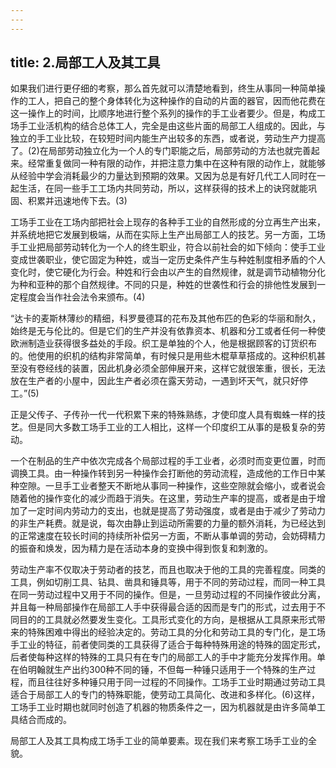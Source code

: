 ```yaml
---
---
---
```

title: 2.局部工人及其工具
---




如果我们进行更仔细的考察，那么首先就可以清楚地看到，终生从事同一种简单操作的工人，把自己的整个身体转化为这种操作的自动的片面的器官，因而他花费在这一操作上的时间，比顺序地进行整个系列的操作的手工业者要少。但是，构成工场手工业活机构的结合总体工人，完全是由这些片面的局部工人组成的。因此，与独立的手工业比较，在较短时间内能生产出较多的东西，或者说，劳动生产力提高了。(2)在局部劳动独立化为一个人的专门职能之后，局部劳动的方法也就完善起来。经常重复做同一种有限的动作，并把注意力集中在这种有限的动作上，就能够从经验中学会消耗最少的力量达到预期的效果。又因为总是有好几代工人同时在一起生活，在同一些手工工场内共同劳动，所以，这样获得的技术上的诀窍就能巩固、积累并迅速地传下去。(3)

工场手工业在工场内部把社会上现存的各种手工业的自然形成的分立再生产出来，并系统地把它发展到极端，从而在实际上生产出局部工人的技艺。另一方面，工场手工业把局部劳动转化为一个人的终生职业，符合以前社会的如下倾向：使手工业变成世袭职业，使它固定为种姓，或当一定历史条件产生与种姓制度相矛盾的个人变化时，使它硬化为行会。种姓和行会由以产生的自然规律，就是调节动植物分化为种和亚种的那个自然规律。不同的只是，种姓的世袭性和行会的排他性发展到一定程度会当作社会法令来颁布。(4)

“达卡的麦斯林薄纱的精细，科罗曼德耳的花布及其他布匹的色彩的华丽和耐久，始终是无与伦比的。但是它们的生产并没有依靠资本、机器和分工或者任何一种使欧洲制造业获得很多益处的手段。织工是单独的个人，他是根据顾客的订货织布的。他使用的织机的结构非常简单，有时候只是用些木棍草草搭成的。这种织机甚至没有卷经线的装置，因此机身必须全部伸展开来，这样它就很笨重，很长，无法放在生产者的小屋中，因此生产者必须在露天劳动，一遇到坏天气，就只好停工。”(5)

正是父传子、子传孙一代一代积累下来的特殊熟练，才使印度人具有蜘蛛一样的技艺。但是同大多数工场手工业的工人相比，这样一个印度织工从事的是极复杂的劳动。

一个在制品的生产中依次完成各个局部过程的手工业者，必须时而变更位置，时而调换工具。由一种操作转到另一种操作会打断他的劳动流程，造成他的工作日中某种空隙。一旦手工业者整天不断地从事同一种操作，这些空隙就会缩小，或者说会随着他的操作变化的减少而趋于消失。在这里，劳动生产率的提高，或者是由于增加了一定时间内劳动力的支出，也就是提高了劳动强度，或者是由于减少了劳动力的非生产耗费。就是说，每次由静止到运动所需要的力量的额外消耗，为已经达到的正常速度在较长时间的持续所补偿另一方面，不断从事单调的劳动，会妨碍精力的振奋和焕发，因为精力是在活动本身的变换中得到恢复和刺激的。

劳动生产率不仅取决于劳动者的技艺，而且也取决于他的工具的完善程度。同类的工具，例如切削工具、钻具、凿具和锤具等，用于不同的劳动过程，而同一种工具在同一劳动过程中又用于不同的操作。但是，一旦劳动过程的不同操作彼此分离，并且每一种局部操作在局部工人手中获得最合适的因而是专门的形式，过去用于不同目的的工具就必然要发生变化。工具形式变化的方向，是根据从工具原来形式带来的特殊困难中得出的经验决定的。劳动工具的分化和劳动工具的专门化，是工场手工业的特征，前者使同类的工具获得了适合于每种特殊用途的特殊的固定形式，后者使每种这样的特殊的工具只有在专门的局部工人的手中才能充分发挥作用。单在伯明翰就生产出约300种不同的锤，不但每一种锤只适用于一个特殊的生产过程，而且往往好多种锤只用于同一过程的不同操作。工场手工业时期通过劳动工具适合于局部工人的专门的特殊职能，使劳动工具简化、改进和多样化。(6)这样，工场手工业时期也就同时创造了机器的物质条件之一，因为机器就是由许多简单工具结合而成的。

局部工人及其工具构成工场手工业的简单要素。现在我们来考察工场手工业的全貌。